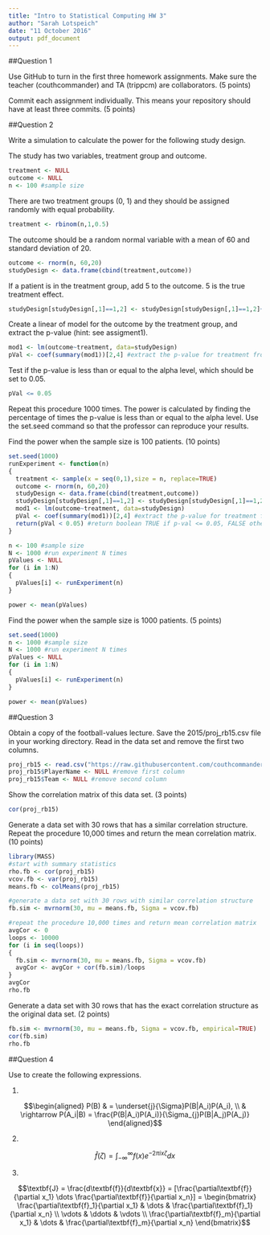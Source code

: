 ```yaml
---
title: "Intro to Statistical Computing HW 3"
author: "Sarah Lotspeich"
date: "11 October 2016"
output: pdf_document
---
```

##Question 1

Use GitHub to turn in the first three homework assignments. Make sure the teacher (couthcommander) and TA (trippcm) are collaborators. (5 points)

Commit each assignment individually. This means your repository should have at least three commits. (5 points)

##Question 2

Write a simulation to calculate the power for the following study design. 

The study has two variables, treatment group and outcome. 

```r
treatment <- NULL
outcome <- NULL
n <- 100 #sample size
```

There are two treatment groups (0, 1) and they should be assigned randomly with equal probability.

```r
treatment <- rbinom(n,1,0.5)
```

The outcome should be a random normal variable with a mean of 60 and standard deviation of 20. 

```r
outcome <- rnorm(n, 60,20)
studyDesign <- data.frame(cbind(treatment,outcome))
```

If a patient is in the treatment group, add 5 to the outcome. 5 is the true treatment effect. 

```r
studyDesign[studyDesign[,1]==1,2] <- studyDesign[studyDesign[,1]==1,2]+5
```

Create a linear of model for the outcome by the treatment group, and extract the p-value (hint: see assigment1). 

```r
mod1 <- lm(outcome~treatment, data=studyDesign)
pVal <- coef(summary(mod1))[2,4] #extract the p-value for treatment from the model
```

Test if the p-value is less than or equal to the alpha level, which should be set to 0.05.

```r
pVal <= 0.05
```

Repeat this procedure 1000 times. The power is calculated by finding the percentage of times the p-value is less than or equal to the alpha level. Use the set.seed command so that the professor can reproduce your results.

Find the power when the sample size is 100 patients. (10 points)

```r
set.seed(1000)
runExperiment <- function(n)
{
  treatment <- sample(x = seq(0,1),size = n, replace=TRUE)
  outcome <- rnorm(n, 60,20)
  studyDesign <- data.frame(cbind(treatment,outcome))
  studyDesign[studyDesign[,1]==1,2] <- studyDesign[studyDesign[,1]==1,2]+5
  mod1 <- lm(outcome~treatment, data=studyDesign)
  pVal <- coef(summary(mod1))[2,4] #extract the p-value for treatment from the model
  return(pVal < 0.05) #return boolean TRUE if p-val <= 0.05, FALSE otherwise
}

n <- 100 #sample size
N <- 1000 #run experiment N times
pValues <- NULL
for (i in 1:N)
{
  pValues[i] <- runExperiment(n)
}

power <- mean(pValues)
```

Find the power when the sample size is 1000 patients. (5 points)

```r
set.seed(1000)
n <- 1000 #sample size
N <- 1000 #run experiment N times
pValues <- NULL
for (i in 1:N)
{
  pValues[i] <- runExperiment(n)
}

power <- mean(pValues)
```

##Question 3

Obtain a copy of the football-values lecture. Save the 2015/proj_rb15.csv file in your working directory. Read in the data set and remove the first two columns.

```r
proj_rb15 <- read.csv("https://raw.githubusercontent.com/couthcommander/football-values/master/2015/proj_rb15.csv", head=TRUE)
proj_rb15$PlayerName <- NULL #remove first column
proj_rb15$Team <- NULL #remove second column
```

Show the correlation matrix of this data set. (3 points)

```r
cor(proj_rb15)
```

Generate a data set with 30 rows that has a similar correlation structure. Repeat the procedure 10,000 times and return the mean correlation matrix. (10 points)

```r
library(MASS)
#start with summary statistics
rho.fb <- cor(proj_rb15)
vcov.fb <- var(proj_rb15)
means.fb <- colMeans(proj_rb15)

#generate a data set with 30 rows with similar correlation structure
fb.sim <- mvrnorm(30, mu = means.fb, Sigma = vcov.fb)

#repeat the procedure 10,000 times and return mean correlation matrix
avgCor <- 0
loops <- 10000
for (i in seq(loops))
{
  fb.sim <- mvrnorm(30, mu = means.fb, Sigma = vcov.fb)
  avgCor <- avgCor + cor(fb.sim)/loops  
}
avgCor
rho.fb
```

Generate a data set with 30 rows that has the exact correlation structure as the original data set. (2 points)

```r
fb.sim <- mvrnorm(30, mu = means.fb, Sigma = vcov.fb, empirical=TRUE) 
cor(fb.sim)
rho.fb
```

##Question 4

Use \LaTeX to create the following expressions.

1. 

$$\begin{aligned}
P(B) &  = \underset{j}{\Sigma}P(B|A_i)P(A_i), \\
& \rightarrow P(A_i|B) = \frac{P(B|A_i)P(A_i)}{\Sigma_{j}P(B|A_j)P(A_j)}
\end{aligned}$$

2. 

$$\hat{f}(\zeta) = \int_{-\infty}^{\infty}f(x)e^{-2 \pi i x \zeta}dx$$

3. 

$$\textbf{J} = \frac{d\textbf{f}}{d\textbf{x}} = [\frac{\partial\textbf{f}}{\partial x_1} \dots \frac{\partial\textbf{f}}{\partial x_n}] = 
\begin{bmatrix} 
\frac{\partial\textbf{f}_1}{\partial x_1} & \dots & \frac{\partial\textbf{f}_1}{\partial x_n} \\ 
\vdots & \ddots & \vdots \\
\frac{\partial\textbf{f}_m}{\partial x_1} & \dots & \frac{\partial\textbf{f}_m}{\partial x_n} \end{bmatrix}$$

